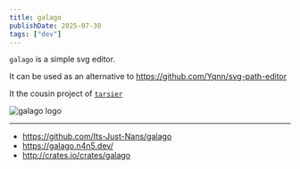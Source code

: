 ```yaml
---
title: galago
publishDate: 2025-07-30
tags: ["dev"]
---
```


`galago` is a simple svg editor.

It can be used as an alternative to https://github.com/Yqnn/svg-path-editor

It the cousin project of [`tarsier`](https://tarsier.n4n5.dev/)

![galago logo](http://galago.n4n5.dev/galago.png)

---

- https://github.com/Its-Just-Nans/galago
- https://galago.n4n5.dev/
- http://crates.io/crates/galago
